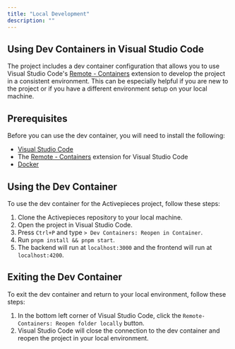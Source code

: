 ```yaml
---
title: "Local Development"
description: ""
---
```


## Using Dev Containers in Visual Studio Code

The project includes a dev container configuration that allows you to use Visual Studio Code's [Remote - Containers](https://marketplace.visualstudio.com/items?itemName=ms-vscode-remote.vscode-remote-extensionpack) extension to develop the project in a consistent environment. This can be especially helpful if you are new to the project or if you have a different environment setup on your local machine.

## Prerequisites

Before you can use the dev container, you will need to install the following:

- [Visual Studio Code](https://code.visualstudio.com/)
- The [Remote - Containers](https://marketplace.visualstudio.com/items?itemName=ms-vscode-remote.vscode-remote-extensionpack) extension for Visual Studio Code
- [Docker](https://www.docker.com/)

## Using the Dev Container

To use the dev container for the Activepieces project, follow these steps:

1. Clone the Activepieces repository to your local machine.
2. Open the project in Visual Studio Code.
3. Press `Ctrl+P` and type `> Dev Containers: Reopen in Container`.
4. Run `pnpm install && pnpm start`.
5. The backend will run at `localhost:3000` and the frontend will run at `localhost:4200`.

## Exiting the Dev Container

To exit the dev container and return to your local environment, follow these steps:

1. In the bottom left corner of Visual Studio Code, click the `Remote-Containers: Reopen folder locally` button.
2. Visual Studio Code will close the connection to the dev container and reopen the project in your local environment.

